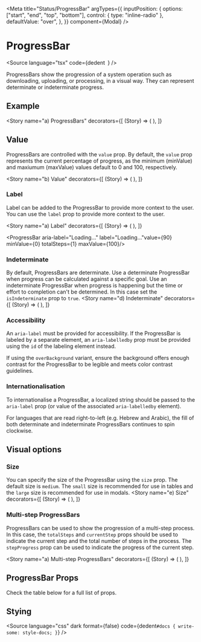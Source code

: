 

<Meta
  title="Status/ProgressBar"
  argTypes={{
    inputPosition: {
      options: ["start", "end", "top", "bottom"],
      control: { type: "inline-radio" },
      defaultValue: "over",
    },
  }}
  component={Modal}
/>

# ProgressBar

<Source
  language="tsx"
  code={dedent`
  `}
/>

ProgressBars show the progression of a system operation such as downloading, uploading, or processing, in a visual way. They can represent determinate or indeterminate progress.

## Example

<Story
  name="a) ProgressBars"
  decorators={[
    (Story) => (
      <StoryCenteredInline>
        <Story />
      </StoryCenteredInline>
    ),
  ]}
>
  <ProgressBar aria-label="Loading…" value={90} minValue={0} totalSteps={1} maxValue={100}/>
</Story>

<Source language="tsx" id="status-progressbar--a-progress-bar" />

## Value

ProgressBars are controlled with the `value` prop. By default, the `value` prop represents the current percentage of progress, as the minimum (minValue) and maxiumum (maxValue) values default to 0 and 100, respectively.


<Story
  name="b) Value"
  decorators={[
    (Story) => (
      <StoryCenteredInline>
        <Story />
      </StoryCenteredInline>
    ),
  ]}
>
  <ProgressBar aria-label="Loading…" value={25} />
</Story>

<Source language="tsx" id="status-ProgressBar--b-value" />

### Label

Label can be added to the ProgressBar to provide more context to the user. You can use the `label` prop to provide more context to the user.

<Story
  name="a) Label"
  decorators={[
    (Story) => (
      <StoryCenteredInline>
        <Story />
      </StoryCenteredInline>
    ),
  ]}
>
  <ProgressBar aria-label="Loading…" label="Loading…"value={90} minValue={0} totalSteps={1} maxValue={100}/>
</Story>

<Source language="tsx" id="status-progressbar--a-label" />


### Indeterminate

By default, ProgressBars are determinate. Use a determinate ProgressBar when progress can be calculated against a specific goal. Use an indeterminate ProgressBar when progress is happening but the time or effort to completion can't be determined.
In this case set the `isIndeterminate` prop to `true`.
<Story
  name="d) Indeterminate"
  decorators={[
    (Story) => (
      <StoryCenteredInline>
        <Story />
      </StoryCenteredInline>
    ),
  ]}
>
  <ProgressBar aria-label="Loading…" isIndeterminate />
</Story>

<Source language="tsx" id="status-ProgressBar--d-indeterminate" />

### Accessibility

An `aria-label` must be provided for accessibility. If the ProgressBar is labeled by a separate element, an `aria-labelledby` prop must be provided using the `id` of the labeling element instead.

If using the `overBackground` variant, ensure the background offers enough contrast for the ProgressBar to be legible and meets color contrast guidelines.

### Internationalisation

To internationalise a ProgressBar, a localized string should be passed to the `aria-label` prop (or value of the associated `aria-labelledby` element).

For languages that are read right-to-left (e.g. Hebrew and Arabic), the fill of both determinate and indeterminate ProgressBars continues to spin clockwise.

## Visual options

### Size

You can specify the size of the ProgressBar using the `size` prop. The default size is `medium`. The `small` size is recommended for use in tables and the `large` size is recommended for use in modals.
<Story
  name="e) Size"
  decorators={[
    (Story) => (
      <StoryCenteredInline>
        <Story />
      </StoryCenteredInline>
    ),
  ]}
>
  <ProgressBar
    aria-label="Loading…"
    marginEnd="size-300"
    size="small"
    value={30}
  />
  <ProgressBar aria-label="Loading…" marginEnd="size-300" value={30} />
  <ProgressBar aria-label="Loading…" size="large" value={30} />
</Story>

<Source language="tsx" id="status-ProgressBar--e-size" />




### Multi-step ProgressBars

ProgressBars can be used to show the progression of a multi-step process. In this case, the `totalSteps` and `currentStep` props should be used to indicate the current step and the total number of steps in the process. The `stepProgress` prop can be used to indicate the progress of the current step.

<Story
  name="a) Multi-step ProgressBars"
  decorators={[
    (Story) => (
      <StoryCenteredInline>
        <Story />
      </StoryCenteredInline>
    ),
  ]}
>
 <ProgressBar
    totalSteps={5}
    currentStep={2}
    stepProgress={30}
    label="Step 2 of 5"
    />
</Story>

<Source language="tsx" id="status-progressbar--a-progress-multi-step" />





## ProgressBar Props

Check the table below for a full list of props.

<ArgsTable of={ProgressBar} />

## Stying

<Source
  language="css"
  dark
  format={false}
  code={dedent`
    #docs {
      write-some: style-docs;
    }
  `}
/>